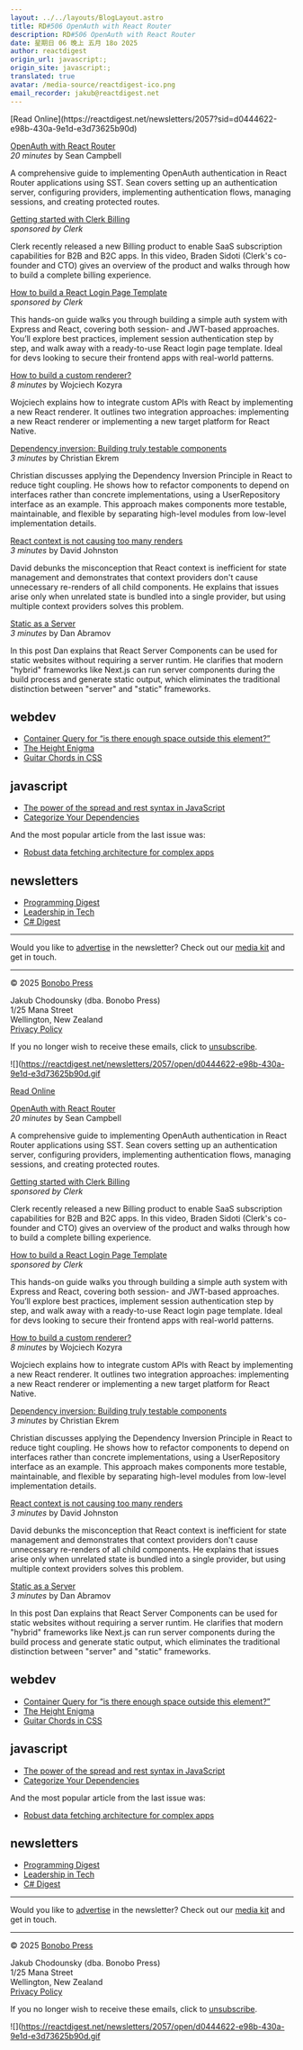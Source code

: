 ```yaml
---
layout: ../../layouts/BlogLayout.astro
title: RD#506 OpenAuth with React Router
description: RD#506 OpenAuth with React Router
date: 星期日 06 晚上 五月 18o 2025
author: reactdigest
origin_url: javascript:;
origin_site: javascript:;
translated: true
avatar: /media-source/reactdigest-ico.png
email_recorder: jakub@reactdigest.net
---
```



<Reference client:only="react" title="RD#506 OpenAuth with React Router" url="javascript:;" />

<Detail client:only="react">
	[Read Online](https://reactdigest.net/newsletters/2057?sid=d0444622-e98b-430a-9e1d-e3d73625b90d)

[OpenAuth with React Router](https://reactdigest.net/links/19275/d0444622-e98b-430a-9e1d-e3d73625b90d/email)  
_20 minutes_ by Sean Campbell

A comprehensive guide to implementing OpenAuth authentication in React Router applications using SST. Sean covers setting up an authentication server, configuring providers, implementing authentication flows, managing sessions, and creating protected routes.

[Getting started with Clerk Billing](https://reactdigest.net/links/19276/d0444622-e98b-430a-9e1d-e3d73625b90d/email)  
_sponsored by Clerk_

Clerk recently released a new Billing product to enable SaaS subscription capabilities for B2B and B2C apps. In this video, Braden Sidoti (Clerk's co-founder and CTO) gives an overview of the product and walks through how to build a complete billing experience.

[How to build a React Login Page Template](https://reactdigest.net/links/19277/d0444622-e98b-430a-9e1d-e3d73625b90d/email)  
_sponsored by Clerk_

This hands-on guide walks you through building a simple auth system with Express and React, covering both session- and JWT-based approaches. You’ll explore best practices, implement session authentication step by step, and walk away with a ready-to-use React login page template. Ideal for devs looking to secure their frontend apps with real-world patterns.

[How to build a custom renderer?](https://reactdigest.net/links/19278/d0444622-e98b-430a-9e1d-e3d73625b90d/email)  
_8 minutes_ by Wojciech Kozyra

Wojciech explains how to integrate custom APIs with React by implementing a new React renderer. It outlines two integration approaches: implementing a new React renderer or implementing a new target platform for React Native.

[Dependency inversion: Building truly testable components](https://reactdigest.net/links/19279/d0444622-e98b-430a-9e1d-e3d73625b90d/email)  
_3 minutes_ by Christian Ekrem

Christian discusses applying the Dependency Inversion Principle in React to reduce tight coupling. He shows how to refactor components to depend on interfaces rather than concrete implementations, using a UserRepository interface as an example. This approach makes components more testable, maintainable, and flexible by separating high-level modules from low-level implementation details.

[React context is not causing too many renders](https://reactdigest.net/links/19280/d0444622-e98b-430a-9e1d-e3d73625b90d/email)  
_3 minutes_ by David Johnston

David debunks the misconception that React context is inefficient for state management and demonstrates that context providers don't cause unnecessary re-renders of all child components. He explains that issues arise only when unrelated state is bundled into a single provider, but using multiple context providers solves this problem.

[Static as a Server](https://reactdigest.net/links/19281/d0444622-e98b-430a-9e1d-e3d73625b90d/email)  
_3 minutes_ by Dan Abramov

In this post Dan explains that React Server Components can be used for static websites without requiring a server runtim. He clarifies that modern "hybrid" frameworks like Next.js can run server components during the build process and generate static output, which eliminates the traditional distinction between "server" and "static" frameworks.

## webdev

*   [Container Query for “is there enough space outside this element?”](https://reactdigest.net/links/19282/d0444622-e98b-430a-9e1d-e3d73625b90d/email)
*   [The Height Enigma](https://reactdigest.net/links/19283/d0444622-e98b-430a-9e1d-e3d73625b90d/email)
*   [Guitar Chords in CSS](https://reactdigest.net/links/19284/d0444622-e98b-430a-9e1d-e3d73625b90d/email)

## javascript

*   [The power of the spread and rest syntax in JavaScript](https://reactdigest.net/links/19285/d0444622-e98b-430a-9e1d-e3d73625b90d/email)
*   [Categorize Your Dependencies](https://reactdigest.net/links/19286/d0444622-e98b-430a-9e1d-e3d73625b90d/email)

And the most popular article from the last issue was:

*   [Robust data fetching architecture for complex apps](https://reactdigest.net/links/19287/d0444622-e98b-430a-9e1d-e3d73625b90d/email)

## newsletters

*   [Programming Digest](https://programmingdigest.net/?utm_medium=campaign&utm_source=react)
*   [Leadership in Tech](https://leadershipintech.com/?utm_medium=campaign&utm_source=react)
*   [C# Digest](https://csharpdigest.net/?utm_medium=campaign&utm_source=react)

* * *

Would you like to [advertise](https://bonobopress.com/) in the newsletter? Check out our [media kit](https://bonobopress.com/media-kit/) and get in touch.

* * *

© 2025 [Bonobo Press](https://bonobopress.com/)

Jakub Chodounsky (dba. Bonobo Press)  
1/25 Mana Street  
Wellington, New Zealand  
[Privacy Policy](https://reactdigest.net/privacy)

If you no longer wish to receive these emails, click to [unsubscribe](https://reactdigest.net/subscribers/d0444622-e98b-430a-9e1d-e3d73625b90d/unsubscribe).

![](https://reactdigest.net/newsletters/2057/open/d0444622-e98b-430a-9e1d-e3d73625b90d.gif
</Detail>

[Read Online](https://reactdigest.net/newsletters/2057?sid=d0444622-e98b-430a-9e1d-e3d73625b90d)

[OpenAuth with React Router](https://reactdigest.net/links/19275/d0444622-e98b-430a-9e1d-e3d73625b90d/email)\
*20 minutes* by Sean Campbell

A comprehensive guide to implementing OpenAuth authentication in React Router applications using SST. Sean covers setting up an authentication server, configuring providers, implementing authentication flows, managing sessions, and creating protected routes.

[Getting started with Clerk Billing](https://reactdigest.net/links/19276/d0444622-e98b-430a-9e1d-e3d73625b90d/email)\
*sponsored by Clerk*

Clerk recently released a new Billing product to enable SaaS subscription capabilities for B2B and B2C apps. In this video, Braden Sidoti (Clerk's co-founder and CTO) gives an overview of the product and walks through how to build a complete billing experience.

[How to build a React Login Page Template](https://reactdigest.net/links/19277/d0444622-e98b-430a-9e1d-e3d73625b90d/email)\
*sponsored by Clerk*

This hands-on guide walks you through building a simple auth system with Express and React, covering both session- and JWT-based approaches. You’ll explore best practices, implement session authentication step by step, and walk away with a ready-to-use React login page template. Ideal for devs looking to secure their frontend apps with real-world patterns.

[How to build a custom renderer?](https://reactdigest.net/links/19278/d0444622-e98b-430a-9e1d-e3d73625b90d/email)\
*8 minutes* by Wojciech Kozyra

Wojciech explains how to integrate custom APIs with React by implementing a new React renderer. It outlines two integration approaches: implementing a new React renderer or implementing a new target platform for React Native.

[Dependency inversion: Building truly testable components](https://reactdigest.net/links/19279/d0444622-e98b-430a-9e1d-e3d73625b90d/email)\
*3 minutes* by Christian Ekrem

Christian discusses applying the Dependency Inversion Principle in React to reduce tight coupling. He shows how to refactor components to depend on interfaces rather than concrete implementations, using a UserRepository interface as an example. This approach makes components more testable, maintainable, and flexible by separating high-level modules from low-level implementation details.

[React context is not causing too many renders](https://reactdigest.net/links/19280/d0444622-e98b-430a-9e1d-e3d73625b90d/email)\
*3 minutes* by David Johnston

David debunks the misconception that React context is inefficient for state management and demonstrates that context providers don't cause unnecessary re-renders of all child components. He explains that issues arise only when unrelated state is bundled into a single provider, but using multiple context providers solves this problem.

[Static as a Server](https://reactdigest.net/links/19281/d0444622-e98b-430a-9e1d-e3d73625b90d/email)\
*3 minutes* by Dan Abramov

In this post Dan explains that React Server Components can be used for static websites without requiring a server runtim. He clarifies that modern "hybrid" frameworks like Next.js can run server components during the build process and generate static output, which eliminates the traditional distinction between "server" and "static" frameworks.

## webdev

* [Container Query for “is there enough space outside this element?”](https://reactdigest.net/links/19282/d0444622-e98b-430a-9e1d-e3d73625b90d/email)
* [The Height Enigma](https://reactdigest.net/links/19283/d0444622-e98b-430a-9e1d-e3d73625b90d/email)
* [Guitar Chords in CSS](https://reactdigest.net/links/19284/d0444622-e98b-430a-9e1d-e3d73625b90d/email)

## javascript

* [The power of the spread and rest syntax in JavaScript](https://reactdigest.net/links/19285/d0444622-e98b-430a-9e1d-e3d73625b90d/email)
* [Categorize Your Dependencies](https://reactdigest.net/links/19286/d0444622-e98b-430a-9e1d-e3d73625b90d/email)

And the most popular article from the last issue was:

* [Robust data fetching architecture for complex apps](https://reactdigest.net/links/19287/d0444622-e98b-430a-9e1d-e3d73625b90d/email)

## newsletters

* [Programming Digest](https://programmingdigest.net/?utm_medium=campaign\&utm_source=react)
* [Leadership in Tech](https://leadershipintech.com/?utm_medium=campaign\&utm_source=react)
* [C# Digest](https://csharpdigest.net/?utm_medium=campaign\&utm_source=react)

***

Would you like to [advertise](https://bonobopress.com/) in the newsletter? Check out our [media kit](https://bonobopress.com/media-kit/) and get in touch.

***

© 2025 [Bonobo Press](https://bonobopress.com/)

Jakub Chodounsky (dba. Bonobo Press)\
1/25 Mana Street\
Wellington, New Zealand\
[Privacy Policy](https://reactdigest.net/privacy)

If you no longer wish to receive these emails, click to [unsubscribe](https://reactdigest.net/subscribers/d0444622-e98b-430a-9e1d-e3d73625b90d/unsubscribe).

!\[]\(https://reactdigest.net/newsletters/2057/open/d0444622-e98b-430a-9e1d-e3d73625b90d.gif


